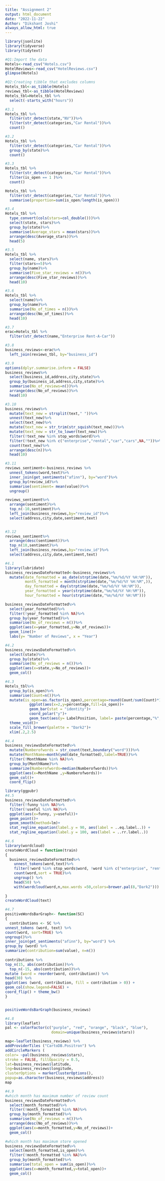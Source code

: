 ---
title: "Assignment 2"
output: html_document
date: "2022-11-22"
Author: "Dikshant Joshi"
always_allow_html: true
---

```{r}
library(jsonlite)
library(tidyverse)
library(tidytext)
```


```{r}
#Q1:Import the data
Hotels<-read_csv("Hotels.csv")
HotelReviews<-read_csv("HotelReviews.csv")
glimpse(Hotels)
```


```{r}
#Q2:Creating tibble that excludes columns
Hotels_tbl<-as_tibble(Hotels)
reviews_tbl<-as_tibble(HotelReviews)
Hotels_tbl=Hotels_tbl %>%
  select(-starts_with("hours"))
```

```{r}
#3.1
Hotels_tbl %>%
  filter(str_detect(state,"NV"))%>%
  filter(str_detect(categories,"Car Rental"))%>%
  count()
```

```{r}
#3.2
Hotels_tbl %>%
  filter(str_detect(categories,"Car Rental"))%>%
  group_by(state)%>%
  count()
```

```{r}
#3.3
Hotels_tbl %>%
  filter(str_detect(categories,"Car Rental"))%>%
  filter(is_open == 1 )%>%
  count()

Hotels_tbl %>%
  filter(str_detect(categories,"Car Rental"))%>%
  summarise(proportion=sum(is_open/length(is_open)))
```

```{r}
#3.4
Hotels_tbl %>%
  type_convert(cols(stars=col_double()))%>%
  select(state, stars)%>%
  group_by(state)%>%
  summarise(Average_stars = mean(stars))%>%
  arrange(desc(Average_stars))%>%
  head(5)

```

```{r}
#3.5
Hotels_tbl %>%
  select(name, stars)%>%
  filter(stars==5)%>%
  group_by(name)%>%
  summarise(Five_star_reviews = n())%>%
  arrange(desc(Five_star_reviews))%>%
  head(10)

```

```{r}
#3.6
Hotels_tbl %>%
  select(name)%>%
  group_by(name)%>%
  summarise(No_of_times = n())%>%
  arrange(desc(No_of_times))%>%
  head(10)

```

```{r}
#3.7
erac=Hotels_tbl %>%
  filter(str_detect(name,"Enterprise Rent-A-Car"))
```

```{r}
#3.8
business_reviews<-erac%>%
  left_join(reviews_tbl, by="business_id")
```

```{r}
#3.9
options(dplyr.summarise.inform = FALSE)
business_reviews%>%
  select(business_id,address,city,state)%>%
  group_by(business_id,address,city,state)%>%
  summarise(No_of_reviews=n())%>%
  arrange(desc(No_of_reviews))%>%
  head(10)
```


```{r}
#3.10
business_reviews%>%
  mutate(text_new = strsplit(text," "))%>%
  unnest(text_new)%>%
  select(text_new)%>%
  mutate(text_new = str_trim(str_squish(text_new)))%>%
  mutate(text_new = str_to_lower(text_new))%>%
  filter(!text_new %in% stop_words$word)%>%
  filter(!text_new %in% c("enterprise","rental","car","cars",NA,""))%>%
  count(text_new)%>%
  arrange(desc(n))%>%
  head(10)
```

```{r}
#3.11
reviews_sentiment<-business_reviews %>%
  unnest_tokens(word,text)%>%
  inner_join(get_sentiments("afinn"), by="word")%>%
  group_by(review_id)%>%
  summarise(sentiment= mean(value))%>%
  ungroup()

reviews_sentiment%>%
  arrange(sentiment)%>%
  top_n(-10,sentiment)%>%
  left_join(business_reviews,by="review_id")%>%
  select(address,city,date,sentiment,text)
  
```

```{r}
#3.12
reviews_sentiment%>%
  arrange(desc(sentiment))%>%
  top_n(10,sentiment)%>%
  left_join(business_reviews,by="review_id")%>%
  select(address,city,date,sentiment,text)
```

```{r}
#4.1
library(lubridate)
business_reviewsDateFormatted<-business_reviews%>%
  mutate(date_formatted = as_date(strptime(date,"%m/%d/%Y %H:%M")),
         month_formatted = month(strptime(date,"%m/%d/%Y %H:%M",)),
         day_formatted = day(strptime(date,"%m/%d/%Y %H:%M")),
         year_formatted = year(strptime(date,"%m/%d/%Y %H:%M")),
         hour_formatted = hour(strptime(date,"%m/%d/%Y %H:%M")))

business_reviewsDateFormatted%>%
  select(year_formatted)%>%
  filter(!year_formatted %in% NA)%>%
  group_by(year_formatted)%>%
  summarise(No_of_reviews = n())%>%
  ggplot(aes(x=year_formatted,y=No_of_reviews))+
  geom_line()+
  labs(y= "Number of Reviews", x = "Year")
```

```{r}
#4.2
business_reviewsDateFormatted%>%
  select(state)%>%
  group_by(state)%>%
  summarise(No_of_reviews = n())%>%
  ggplot(aes(x=state,y=No_of_reviews))+
  geom_col()
```

```{r}
#4.3
Hotels_tbl%>%
  group_by(is_open)%>%
  summarise(Count=n())%>%
  mutate(is_open=as.factor(is_open),percentage=round(Count/sum(Count)*100,2),LabelPosition = cumsum(percentage)-.1*percentage)%>%
           ggplot(aes(x=2,y=percentage,fill=is_open))+
           geom_bar(stat = "identity")+
           coord_polar("y")+
           geom_text(aes(y= LabelPosition, label= paste(percentage,"%",sep="")),col="white")+
  theme_void()+
  scale_fill_brewer(palette = "Dark2")+
  xlim(.2,2.5)
```

```{r}
#4.4
business_reviewsDateFormatted%>%
  mutate(Numberofwords = str_count(text,boundary("word")))%>%
  mutate(MonthName=month(ymd(date_formatted),label=TRUE))%>%
  filter(!MonthName %in% NA)%>%
  group_by(MonthName)%>%
  summarize(Numberofwords=median(Numberofwords))%>%
  ggplot(aes(x=MonthName ,y=Numberofwords))+
  geom_col()+
  coord_flip()
```

```{r}
library(ggpubr)
#4.5
business_reviewsDateFormatted%>%
  filter(!funny %in% NA)%>%
  filter(!useful %in% NA)%>%
  ggplot(aes(x=funny, y=useful))+
  geom_point()+
  geom_smooth(method=lm)+
  stat_regline_equation(label.y = 90, aes(label = ..eq.label..)) +
  stat_regline_equation(label.y = 100, aes(label = ..rr.label..))
```

```{r}
#4.6
library(wordcloud)
createWordCloud = function(train)
{
  business_reviewsDateFormatted%>%
    unnest_tokens(word,text)%>%
    filter(!word %in% stop_words$word, !word %in% c("enterprise", "rental" , "car", "cars", NA))%>%
    count(word,sort = TRUE)%>%
    ungroup() %>%
    head(50) %>%
    with(wordcloud(word,n,max.words =50,colors=brewer.pal(8,"Dark2")))
  
}
createWordCloud(text)
```

```{r}
#4.7
positiveWordsBarGraph<- function(SC)
{
  contributions <- SC %>%
unnest_tokens (word, text) %>%
count(word, sort=TRUE) %>%
ungroup()%>%
inner_join(get_sentiments("afinn"), by="word") %>%
group_by (word) %>%
summarize(contribution=sum(value), n=n())
  
contributions %>%
top_n(15, abs(contribution))%>%
  top_n(-15, abs(contribution))%>%
mutate (word = reorder(word, contribution)) %>%
head(30) %>%
ggplot(aes (word, contribution, fill = contribution > 0)) +
geom_col(show.legend=FALSE) +
coord_flip() + theme_bw()
}


positiveWordsBarGraph(business_reviews)
```
```{r}
#4.8
library(leaflet) 
pal <- colorFactor(c("purple", "red", "orange", "black", "blue"),
                     domain=unique(business_reviews$stars))

map<-leaflet(business_reviews) %>%
addProviderTiles ("CartoDB.Positron") %>%
addCircleMarkers (
color= ~pal(business_reviews$stars),
stroke = FALSE, fillOpacity = 0.5,
lat=business_reviews$latitude,
lng=business_reviews$longitude,
clusterOptions = markerClusterOptions(),
popup=as.character(business_reviews$address))
map


```


```{r}
#4.9
#which month has maximum number of review count
business_reviewsDateFormatted%>%
  select(month_formatted)%>%
  filter(!month_formatted %in% NA)%>%
  group_by(month_formatted)%>%
  summarise(No_of_reviews = n())%>%
  arrange(desc(No_of_reviews))%>%
  ggplot(aes(x=month_formatted,y=No_of_reviews))+
  geom_col()

#which month has maximum store opened
business_reviewsDateFormatted%>%
  select(month_formatted,is_open)%>%
  filter(!month_formatted %in% NA)%>%
  group_by(month_formatted)%>%
  summarise(total_open = sum(is_open))%>%
  ggplot(aes(x=month_formatted,y=total_open))+
  geom_col()

```